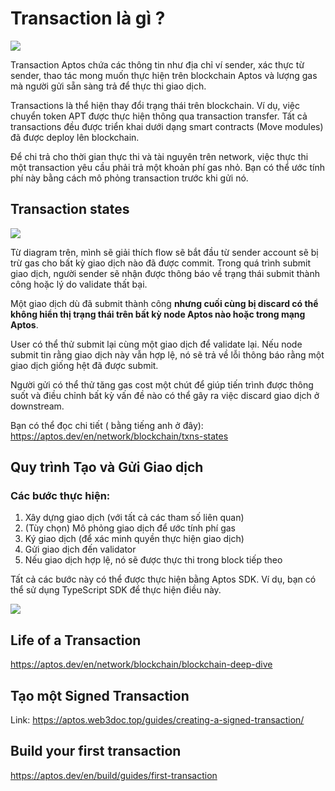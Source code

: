 # Transaction là gì ?

![](../assets/move_concepts/transaction/txn_background.png)


Transaction Aptos chứa các thông tin như địa chỉ ví sender, xác thực từ sender, thao tác mong muốn thực hiện trên blockchain Aptos và lượng gas mà người gửi sẵn sàng trả để thực thi giao dịch.

Transactions là thể hiện  thay đổi trạng thái trên blockchain. Ví dụ, việc chuyển token APT được thực hiện thông qua transaction transfer. Tất cả transactions đều được triển khai dưới dạng smart contracts (Move modules) đã được deploy lên blockchain.

Để chi trả cho thời gian thực thi và tài nguyên trên network, việc thực thi một transaction yêu cầu phải trả một khoản phí gas nhỏ. Bạn có thể ước tính phí này bằng cách mô phỏng transaction trước khi gửi nó.



## Transaction states

![](../assets/move_concepts/transaction/transaction_states.png)

Từ diagram trên, mình sẽ giải thích flow sẽ bắt đầu từ sender account sẽ bị trừ gas cho bất kỳ giao dịch nào đã được commit. Trong quá trình submit giao dịch, người sender sẽ nhận được thông báo về trạng thái submit thành công hoặc lý do validate thất bại.

Một giao dịch dù đã submit thành công **nhưng cuối cùng bị discard có thể không hiển thị trạng thái trên bất kỳ node Aptos nào hoặc trong mạng Aptos**. 

User có thể thử submit lại cùng một giao dịch để validate lại. Nếu node submit tin rằng giao dịch này vẫn hợp lệ, nó sẽ trả về lỗi thông báo rằng một giao dịch giống hệt đã được submit.

Người gửi có thể thử tăng gas cost một chút để giúp tiến trình được thông suốt và điều chỉnh bất kỳ vấn đề nào có thể gây ra việc discard giao dịch ở downstream.


Bạn có thể đọc chi tiết ( bằng tiếng anh ở đây): https://aptos.dev/en/network/blockchain/txns-states


## Quy trình Tạo và Gửi Giao dịch

### Các bước thực hiện:

1. Xây dựng giao dịch (với tất cả các tham số liên quan)
2. (Tùy chọn) Mô phỏng giao dịch để ước tính phí gas
3. Ký giao dịch (để xác minh quyền thực hiện giao dịch)
4. Gửi giao dịch đến validator
5. Nếu giao dịch hợp lệ, nó sẽ được thực thi trong block tiếp theo

Tất cả các bước này có thể được thực hiện bằng Aptos SDK. Ví dụ, bạn có thể sử dụng TypeScript SDK để thực hiện điều này.

![](../assets/move_concepts/transaction_submit.png)



## Life of a Transaction

https://aptos.dev/en/network/blockchain/blockchain-deep-dive



## Tạo một Signed Transaction

Link: https://aptos.web3doc.top/guides/creating-a-signed-transaction/


## Build your first transaction 

https://aptos.dev/en/build/guides/first-transaction